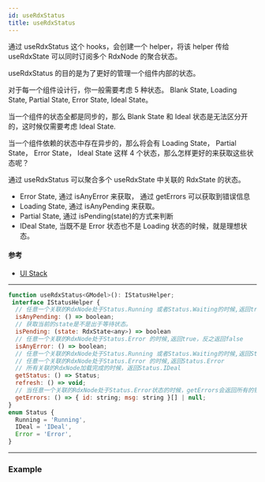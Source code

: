 ```yaml
---
id: useRdxStatus
title: useRdxStatus
---
```


通过 useRdxStatus 这个 hooks，会创建一个 helper，将该 helper 传给 useRdxState 可以同时订阅多个 RdxNode 的聚合状态。

useRdxStatus 的目的是为了更好的管理一个组件内部的状态。

对于每一个组件设计行，你一般需要考虑 5 种状态。 Blank State, Loading State, Partial State, Error State, Ideal State。

当一个组件的状态全都是同步的，那么 Blank State 和 Ideal 状态是无法区分开的，这时候仅需要考虑 Ideal State.

当一个组件依赖的状态中存在异步的，那么将会有 Loading State， Partial State， Error State， Ideal State 这样 4 个状态，那么怎样更好的来获取这些状态呢？

通过 useRdxStatus 可以聚合多个 useRdxState 中关联的 RdxState 的状态。

- Error State, 通过 isAnyError 来获取， 通过 getErrors 可以获取到错误信息
- Loading State, 通过 isAnyPending 来获取。
- Partial State, 通过 isPending(state)的方式来判断
- IDeal State, 当既不是 Error 状态也不是 Loading 状态的时候，就是理想状态。

#### 参考

- [UI Stack](https://ongspxm.wordpress.com/2015/11/29/ui-stack-in-web-design/)

---

```jsx
function useRdxStatus<GModel>(): IStatusHelper;
 interface IStatusHelper {
  // 任意一个关联的RdxNode处于Status.Running 或者Status.Waiting的时候,返回true，反之返回false
  isAnyPending: () => boolean;
  // 获取当前的state是不是出于等待状态。
  isPending: (state: RdxState<any>) => boolean
  // 任意一个关联的RdxNode处于Status.Error 的时候,返回true，反之返回false
  isAnyError: () => boolean;
  // 任意一个关联的RdxNode处于Status.Running 或者Status.Waiting的时候,返回Status.Running,
  // 任意一个关联的RdxNode处于Status.Error 的时候,返回Status.Error
  // 所有关联的RdxNode加载完成的时候，返回Status.IDeal
  getStatus: () => Status;
  refresh: () => void;
  // 当任意一个关联的RdxNode处于Status.Error状态的时候，getErrors会返回所有的错误信息，否则返回null
  getErrors: () => { id: string; msg: string }[] | null;
}
enum Status {
  Running = 'Running',
  IDeal = 'IDeal',
  Error = 'Error',
}
```

---

### Example


<ExampleCustomizer code={code} example={Example} />
